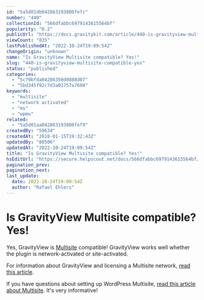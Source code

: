 ```yaml
---
id: "5a5d01db042863193800fefc"
number: "440"
collectionId: "566dfabbc6979143615564bf"
popularity: "0.2"
publicUrl: "https://docs.gravitykit.com/article/440-is-gravityview-multisite-compatible-yes"
viewCount: "835"
lastPublishedAt: "2022-10-24T19:09:54Z"
changeOrigin: "unknown"
name: "Is GravityView Multisite compatible? Yes!"
slug: "440-is-gravityview-multisite-compatible-yes"
status: "published"
categories: 
  - "5c79bfda04286350d0888d07"
  - "5bd345f92c7d3a01757a7698"
keywords: 
  - "multisite"
  - "network activated"
  - "ms"
  - "wpmu"
related: 
  - "5a5d01aa042863193800fef9"
createdBy: "59634"
createdAt: "2018-01-15T19:32:43Z"
updatedBy: "80506"
updatedAt: "2022-10-24T19:09:54Z"
title: "Is GravityView Multisite compatible? Yes!"
hsEditUrl: "https://secure.helpscout.net/docs/566dfabbc6979143615564bf/article/5a5d01db042863193800fefc"
pagination_prev: 
pagination_next: 
last_update:
  date: 2022-10-24T19:09:54Z
  author: "Rafael Ehlers"
---
```


# Is GravityView Multisite compatible? Yes!

Yes, GravityView is [Multisite](https://wordpress.org/support/article/create-a-network/) compatible! GravityView works well whether the plugin is network-activated or site-activated.

For information about GravityView and licensing a Multisite network, [read this article](https://docs.gravitykit.com/article/439-multisite-and-gravityview-licenses).

If you have questions about setting up WordPress Multisite, [read this article about Multisite](https://wpdatatables.com/wordpress-multisite/). It's very informative!